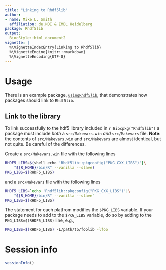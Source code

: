 ```yaml
---
title: "Linking to Rhdf5lib"
author:
- name: Mike L. Smith
  affiliation: de.NBI & EMBL Heidelberg
package: Rhdf5lib
output:
  BiocStyle::html_document2
vignette: |
  %\VignetteIndexEntry{Linking to Rhdf5lib}
  %\VignetteEngine{knitr::rmarkdown}
  %\VignetteEncoding{UTF-8}
---
```


# Usage

There is an example package,
[`usingRhdf5lib`](https://github.com/grimbough/usingRhdf5lib), that
demonstrates how packages should link to `Rhdf5lib`.

## Link to the library

To link successfully to the hdf5 library included in `r Biocpkg("Rhdf5lib")`
a package must include *both* a `src/Makevars.win` *and*
`src/Makevars` file.  **Note**: the contents of `src/Makevars.win` and
`src/Makevars` are almost identical, but not quite. Be careful of the
differences.

Create a `src/Makevars.win` file with the following lines

```bash
RHDF5_LIBS=$(shell echo 'Rhdf5lib::pkgconfig("PKG_CXX_LIBS")'|\
    "${R_HOME}/bin/R" --vanilla --slave)
PKG_LIBS=$(RHDF5_LIBS)
```

and a `src/Makevars` file with the following lines

```bash
RHDF5_LIBS=`echo 'Rhdf5lib::pkgconfig("PKG_CXX_LIBS")'|\
    "${R_HOME}/bin/R" --vanilla --slave`
PKG_LIBS=$(RHDF5_LIBS)
```

The statement for each platfrom modifies the `$PKG_LIBS` variable. If
your package needs to add to the `$PKG_LIBS` variable, do so by adding
to the `PKG_LIBS=$(RHDF5_LIBS)` line, e.g.,

```bash
PKG_LIBS=$(RHDF5_LIBS) -L/path/to/foolib -lfoo
```

# Session info {.unnumbered}

```r
sessionInfo()
```

